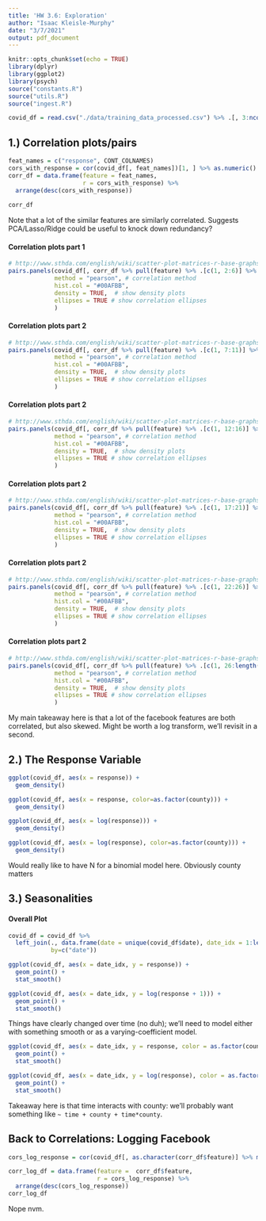 ```yaml
---
title: 'HW 3.6: Exploration'
author: "Isaac Kleisle-Murphy"
date: "3/7/2021"
output: pdf_document
---
```


```r
knitr::opts_chunk$set(echo = TRUE)
library(dplyr)
library(ggplot2)
library(psych)
source("constants.R")
source("utils.R")
source("ingest.R")

covid_df = read.csv("./data/training_data_processed.csv") %>% .[, 3:ncol(.)]
```

## 1.) Correlation plots/pairs

```r

feat_names = c("response", CONT_COLNAMES)
cors_with_response = cor(covid_df[, feat_names])[1, ] %>% as.numeric()
corr_df = data.frame(feature = feat_names, 
                     r = cors_with_response) %>%
  arrange(desc(cors_with_response))
  
corr_df
```
Note that a lot of the similar features are similarly correlated. Suggests PCA/Lasso/Ridge could be useful to knock down redundancy?

#### Correlation plots part 1
```r
# http://www.sthda.com/english/wiki/scatter-plot-matrices-r-base-graphs
pairs.panels(covid_df[, corr_df %>% pull(feature) %>% .[c(1, 2:6)] %>% as.character()], 
             method = "pearson", # correlation method
             hist.col = "#00AFBB",
             density = TRUE,  # show density plots
             ellipses = TRUE # show correlation ellipses
             )
```

#### Correlation plots part 2
```r
# http://www.sthda.com/english/wiki/scatter-plot-matrices-r-base-graphs
pairs.panels(covid_df[, corr_df %>% pull(feature) %>% .[c(1, 7:11)] %>% as.character()], 
             method = "pearson", # correlation method
             hist.col = "#00AFBB",
             density = TRUE,  # show density plots
             ellipses = TRUE # show correlation ellipses
             )
```

#### Correlation plots part 2
```r
# http://www.sthda.com/english/wiki/scatter-plot-matrices-r-base-graphs
pairs.panels(covid_df[, corr_df %>% pull(feature) %>% .[c(1, 12:16)] %>% as.character()], 
             method = "pearson", # correlation method
             hist.col = "#00AFBB",
             density = TRUE,  # show density plots
             ellipses = TRUE # show correlation ellipses
             )
```

#### Correlation plots part 2
```r
# http://www.sthda.com/english/wiki/scatter-plot-matrices-r-base-graphs
pairs.panels(covid_df[, corr_df %>% pull(feature) %>% .[c(1, 17:21)] %>% as.character()], 
             method = "pearson", # correlation method
             hist.col = "#00AFBB",
             density = TRUE,  # show density plots
             ellipses = TRUE # show correlation ellipses
             )
```

#### Correlation plots part 2
```r
# http://www.sthda.com/english/wiki/scatter-plot-matrices-r-base-graphs
pairs.panels(covid_df[, corr_df %>% pull(feature) %>% .[c(1, 22:26)] %>% as.character()], 
             method = "pearson", # correlation method
             hist.col = "#00AFBB",
             density = TRUE,  # show density plots
             ellipses = TRUE # show correlation ellipses
             )
```


#### Correlation plots part 2
```r
# http://www.sthda.com/english/wiki/scatter-plot-matrices-r-base-graphs
pairs.panels(covid_df[, corr_df %>% pull(feature) %>% .[c(1, 26:length(.))] %>% as.character()], 
             method = "pearson", # correlation method
             hist.col = "#00AFBB",
             density = TRUE,  # show density plots
             ellipses = TRUE # show correlation ellipses
             )
```

My main takeaway here is that a lot of the facebook features are both correlated, but also skewed. Might be worth a log transform, we'll revisit in a second. 


## 2.) The Response Variable
```r
ggplot(covid_df, aes(x = response)) +
  geom_density()

ggplot(covid_df, aes(x = response, color=as.factor(county))) +
  geom_density()

ggplot(covid_df, aes(x = log(response))) +
  geom_density()

ggplot(covid_df, aes(x = log(response), color=as.factor(county))) +
  geom_density()
```

Would really like to have N for a binomial model here. Obviously county matters


## 3.) Seasonalities

#### Overall Plot
```r
covid_df = covid_df %>%
  left_join(., data.frame(date = unique(covid_df$date), date_idx = 1:length(unique(covid_df$date))),
            by=c("date"))

ggplot(covid_df, aes(x = date_idx, y = response)) + 
  geom_point() + 
  stat_smooth()

ggplot(covid_df, aes(x = date_idx, y = log(response + 1))) + 
  geom_point() + 
  stat_smooth()
```


Things have clearly changed over time (no duh); we'll need to model either with something smooth or as a varying-coefficient model. 

```r
ggplot(covid_df, aes(x = date_idx, y = response, color = as.factor(county))) + 
  geom_point() + 
  stat_smooth()

ggplot(covid_df, aes(x = date_idx, y = log(response), color = as.factor(county))) + 
  geom_point() + 
  stat_smooth()
```

Takeaway here is that time interacts with county: we'll probably want something like ` ~ time + county + time*county`. 


## Back to Correlations: Logging Facebook
```r
cors_log_response = cor(covid_df[, as.character(corr_df$feature)] %>% mutate_at(., 2:length(corr_df$feature), function(x) log(x + 1e-10)))[1, ] %>% as.numeric()

corr_log_df = data.frame(feature =  corr_df$feature, 
                         r = cors_log_response) %>%
  arrange(desc(cors_log_response))
corr_log_df
```

Nope nvm.
